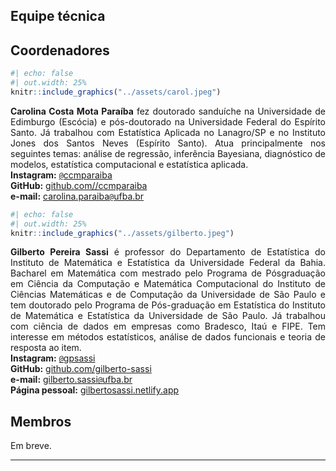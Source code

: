 <div style="text-align:justify">

# Equipe técnica

## Coordenadores

```r
#| echo: false
#| out.width: 25%
knitr::include_graphics("../assets/carol.jpeg")
```


**Carolina Costa Mota Paraíba** fez doutorado sanduíche na Universidade de Edimburgo (Escócia) e pós-doutorado na Universidade Federal do Espírito Santo. Já trabalhou com Estatística Aplicada no Lanagro/SP e no Instituto Jones dos Santos Neves (Espírito Santo). Atua principalmente nos seguintes temas: análise de regressão, inferência Bayesiana, diagnóstico de modelos, estatística computacional e estatística aplicada.<br>
**Instagram:** [`@`ccmparaiba](https://www.instagram.com/ccmparaiba/)<br>
**GitHub:** [github.com//ccmparaiba](https://github.com/ccmparaiba)<br>
**e-mail:** [carolina.paraiba`@`ufba.br](mailto:carolina.paraiba@ufba.br)

```r
#| echo: false
#| out.width: 25%
knitr::include_graphics("../assets/gilberto.jpeg")
```


**Gilberto Pereira Sassi** é professor do Departamento de Estatística do Instituto de Matemática e Estatística da Universidade Federal da Bahia. Bacharel em Matemática com mestrado pelo Programa de Pósgraduação em Ciência da Computação e Matemática Computacional do Instituto de Ciências Matemáticas e de Computação da Universidade de São Paulo e tem doutorado pelo Programa de Pós-graduação em Estatística do Instituto de Matemática e Estatística da Universidade de São Paulo. Já trabalhou com ciência de dados em empresas como Bradesco, Itaú e FIPE. Tem interesse em métodos estatísticos, análise de dados funcionais e teoria de resposta ao item.<br>
**Instagram:** [`@`gpsassi](https://www.instagram.com/gpsassi/)<br>
**GitHub:** [github.com/gilberto-sassi](https://github.com/gilberto-sassi)<br>
**e-mail:** [gilberto.sassi`@`ufba.br](mailto:gilberto.sassi@ufba.br)<br>
**Página pessoal:** [gilbertosassi.netlify.app](https://gilbertosassi.netlify.app){target="_blank"}

## Membros

Em breve.

</div>

---
